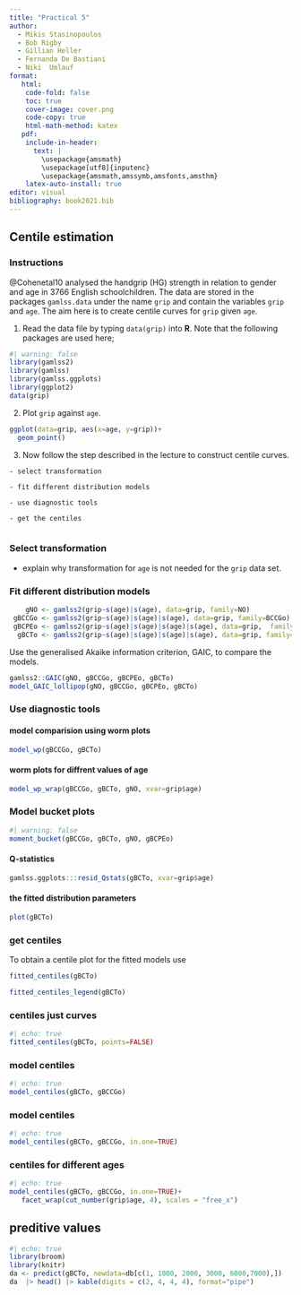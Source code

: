 ```yaml
---
title: "Practical 5"
author: 
  - Mikis Stasinopoulos
  - Bob Rigby
  - Gillian Heller 
  - Fernanda De Bastiani
  - Niki  Umlauf
format: 
   html: 
    code-fold: false
    toc: true
    cover-image: cover.png
    code-copy: true
    html-math-method: katex
   pdf:
    include-in-header:
      text: |
        \usepackage{amsmath}
        \usepackage[utf8]{inputenc}
        \usepackage{amsmath,amssymb,amsfonts,amsthm}
    latex-auto-install: true
editor: visual
bibliography: book2021.bib
---
```



## Centile estimation 


### Instructions


<!-- %The second data set is a random sample of length 1000 from the data set used to analyse handgrip strength in relation to gender and age in English schoolchildren, see Cohen {\it et al.} (2010). -->

@Cohenetal10 analysed the  handgrip (HG) strength in relation to gender and age in 3766 English schoolchildren.  The data are stored in the packages `gamlss.data` under the name  `grip` and contain the variables `grip` and `age`.  The aim here is to create centile curves for `grip`  given  `age`. 
     

 1.  Read the data file by typing `data(grip)` into **R**. Note that  the following packages are used here;

```r
#| warning: false
library(gamlss2)
library(gamlss)
library(gamlss.ggplots)
library(ggplot2)
data(grip)
```

  2.  Plot `grip` against `age`.
  
```r
ggplot(data=grip, aes(x=age, y=grip))+
  geom_point()
```


  3. Now follow the step described in the lecture to construct centile curves.
  
    - select transformation 
    
    - fit different distribution models 
    
    - use diagnostic tools 
    
    - get the centiles
     


### Select transformation 

- explain why transformation for `age` is not needed for the `grip` data set.


### Fit different distribution models


```r
    gNO <- gamlss2(grip~s(age)|s(age), data=grip, family=NO)
 gBCCGo <- gamlss2(grip~s(age)|s(age)|s(age), data=grip, family=BCCGo)
 gBCPEo <- gamlss2(grip~s(age)|s(age)|s(age)|s(age), data=grip,  family=BCPEo)
  gBCTo <- gamlss2(grip~s(age)|s(age)|s(age)|s(age), data=grip, family=BCTo)
```


Use the generalised Akaike information criterion, GAIC, to compare the models. 

```r
gamlss2::GAIC(gNO, gBCCGo, gBCPEo, gBCTo)
model_GAIC_lollipop(gNO, gBCCGo, gBCPEo, gBCTo)
```

###  Use diagnostic tools 


#### model comparision using worm plots

```r
model_wp(gBCCGo, gBCTo)
```

#### worm plots for diffrent values of age 

```r
model_wp_wrap(gBCCGo, gBCTo, gNO, xvar=grip$age)
```

### Model bucket plots 

```r
#| warning: false
moment_bucket(gBCCGo, gBCTo, gNO, gBCPEo)
```
#### Q-statistics



```r
gamlss.ggplots:::resid_Qstats(gBCTo, xvar=grip$age)
```

#### the fitted distribution parameters

```r
plot(gBCTo)
```

### get centiles

 To obtain a centile plot for the fitted
     models use 

```r
fitted_centiles(gBCTo)
```


```r
fitted_centiles_legend(gBCTo)
```


  
### centiles just curves

```r
#| echo: true 
fitted_centiles(gBCTo, points=FALSE)
```
     
### model centiles


```r
#| echo: true 
model_centiles(gBCTo, gBCCGo)
```
### model centiles
  
```r
#| echo: true 
model_centiles(gBCTo, gBCCGo, in.one=TRUE)
```

### centiles for different ages


```r
#| echo: true 
model_centiles(gBCTo, gBCCGo, in.one=TRUE)+
   facet_wrap(cut_number(grip$age, 4), scales = "free_x")
```

## preditive values 

```r
#| echo: true
library(broom)
library(knitr)
da <- predict(gBCTo, newdata=db[c(1, 1000, 2000, 3000, 6000,7000),])
da  |> head() |> kable(digits = c(2, 4, 4, 4), format="pipe")
```







